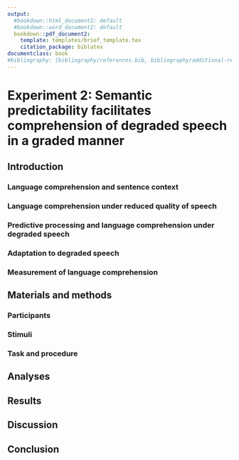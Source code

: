 ```yaml
---
output:
  #bookdown::html_document2: default
  #bookdown::word_document2: default
  bookdown::pdf_document2: 
    template: templates/brief_template.tex
    citation_package: biblatex
documentclass: book
#bibliography: [bibliography/references.bib, bibliography/additional-references.bib]
---
```

  
# Experiment 2: Semantic predictability facilitates comprehension of degraded speech in a graded manner

\minitoc 

## Introduction

### Language comprehension and sentence context

### Language comprehension under reduced quality of speech

### Predictive processing and language comprehension under degraded speech

### Adaptation to degraded speech

### Measurement of language comprehension

## Materials and methods

### Participants

### Stimuli

### Task and procedure

## Analyses

## Results

## Discussion

## Conclusion

